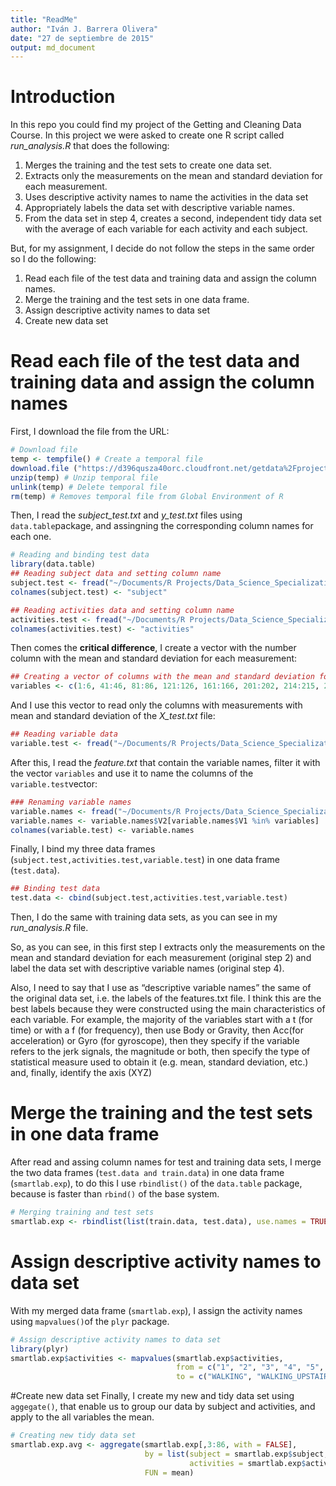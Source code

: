 ```yaml
---
title: "ReadMe"
author: "Iván J. Barrera Olivera"
date: "27 de septiembre de 2015"
output: md_document
---
```

# Introduction
In this repo you could find my project of the Getting and Cleaning Data Course. In this project we were asked to create one R script called *run_analysis.R* that does the following:

1. Merges the training and the test sets to create one data set.
2. Extracts only the measurements on the mean and standard deviation for each measurement.
3. Uses descriptive activity names to name the activities in the data set
4. Appropriately labels the data set with descriptive variable names.
5. From the data set in step 4, creates a second, independent tidy data set with the average of each variable for each activity and each subject.

But, for my assignment, I decide do not follow the steps in the same order so I do the following:

1. Read each file of the test data and training data and assign the column names.
2. Merge the training and the test sets in one data frame.
3. Assign descriptive activity names to data set
4. Create new data set

# Read each file of the test data and training data and assign the column names

First, I download the file from the URL:

```r
# Download file
temp <- tempfile() # Create a temporal file
download.file ("https://d396qusza40orc.cloudfront.net/getdata%2Fprojectfiles%2FUCI%20HAR%20Dataset.zip", temp)
unzip(temp) # Unzip temporal file
unlink(temp) # Delete temporal file
rm(temp) # Removes temporal file from Global Environment of R
```

Then, I read the *subject_test.txt* and *y_test.txt* files using `data.table`package, and assingning the corresponding column names for each one.

```r
# Reading and binding test data
library(data.table)
## Reading subject data and setting column name
subject.test <- fread("~/Documents/R Projects/Data_Science_Specialization/Cleaning data/Getting_Cleaning_Data_Project/UCI HAR Dataset/test/subject_test.txt")
colnames(subject.test) <- "subject"

## Reading activities data and setting column name
activities.test <- fread("~/Documents/R Projects/Data_Science_Specialization/Cleaning data/Getting_Cleaning_Data_Project/UCI HAR Dataset/test/y_test.txt", select = )
colnames(activities.test) <- "activities"
```


Then comes the **critical difference**, I create a vector with the number column with the mean and standard deviation for each measurement:

```r

## Creating a vector of columns with the mean and standard deviation for each measurement
variables <- c(1:6, 41:46, 81:86, 121:126, 161:166, 201:202, 214:215, 227:228, 240:241, 253:254, 266:271, 294:296, 345:350, 373:375, 424:429, 452:454, 503:504, 516:517, 526, 529:530, 542:543, 552, 555:561)
```

And I use this vector to read only the columns with measurements with mean and standard deviation of the *X_test.txt* file: 

```r

## Reading variable data
variable.test <- fread("~/Documents/R Projects/Data_Science_Specialization/Cleaning data/Getting_Cleaning_Data_Project/UCI HAR Dataset/test/X_test.txt", select = variables)
```

After this, I read the *feature.txt* that contain the variable names, filter it with the vector `variables` and use it to name the columns of the `variable.test`vector:

```r
### Renaming variable names
variable.names <- fread("~/Documents/R Projects/Data_Science_Specialization/Cleaning data/Getting_Cleaning_Data_Project/UCI HAR Dataset/features.txt")
variable.names <- variable.names$V2[variable.names$V1 %in% variables]
colnames(variable.test) <- variable.names

```


Finally, I bind my three data frames (`subject.test,activities.test,variable.test`) in one data frame (`test.data`).

```r
## Binding test data
test.data <- cbind(subject.test,activities.test,variable.test)
```

Then, I do the same with training data sets, as you can see in my *run_analysis.R* file.

So, as you can see, in this first step I extracts only the measurements on the mean and standard deviation for each measurement (original step 2) and label the data set with descriptive variable names (original step 4).

Also, I need to say that I use as "descriptive variable names" the same of the original data set, i.e. the labels of the features.txt file. I think this are the best labels because they were constructed using the main characteristics of each variable. For example, the majority of the variables start with a t (for time) or with a f (for frequency), then use Body or Gravity, then Acc(for acceleration) or Gyro (for gyroscope), then they specify if the variable refers to the jerk signals, the magnitude or both, then specify the type of statistical measure used to obtain it (e.g. mean, standard deviation, etc.) and, finally, identify the axis (XYZ)

# Merge the training and the test sets in one data frame
After read and assing column names for test and training data sets, I merge the two data frames (`test.data and train.data`) in one data frame (`smartlab.exp`), to do this I use `rbindlist()` of the `data.table` package, because is faster than `rbind()` of the base system.

```r
# Merging training and test sets
smartlab.exp <- rbindlist(list(train.data, test.data), use.names = TRUE)
```


# Assign descriptive activity names to data set
With my merged data frame (`smartlab.exp`), I assign the activity names using `mapvalues()`of the `plyr` package.

```r
# Assign descriptive activity names to data set
library(plyr)
smartlab.exp$activities <- mapvalues(smartlab.exp$activities,
                                     from = c("1", "2", "3", "4", "5", "6"),
                                     to = c("WALKING", "WALKING_UPSTAIRS", "WALKING_DOWNSTAIRS","SITTING","STANDING","LAYING"))
```

#Create new data set
Finally, I create my new and tidy data set using `aggegate()`, that enable us to group our data by subject and activities, and apply to the all variables the mean.

```r
# Creating new tidy data set
smartlab.exp.avg <- aggregate(smartlab.exp[,3:86, with = FALSE],
                              by = list(subject = smartlab.exp$subject,
                                        activities = smartlab.exp$activities),
                              FUN = mean)
```
